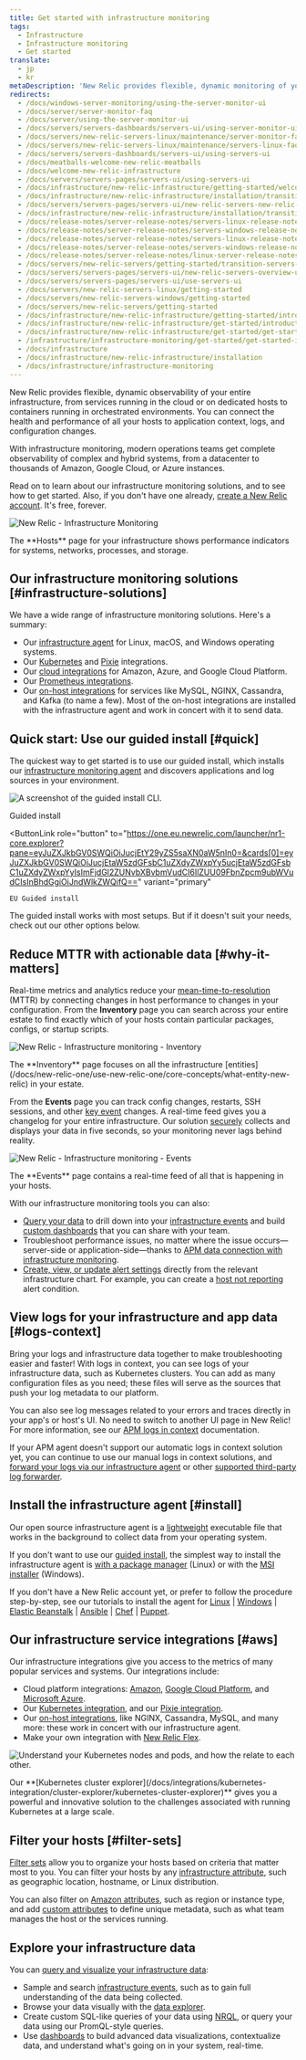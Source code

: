 ```yaml
---
title: Get started with infrastructure monitoring
tags:
  - Infrastructure
  - Infrastructure monitoring
  - Get started
translate:
  - jp
  - kr
metaDescription: 'New Relic provides flexible, dynamic monitoring of your entire infrastructure. Learn about features, installation, and use cases.'
redirects:
  - /docs/windows-server-monitoring/using-the-server-monitor-ui
  - /docs/server/server-monitor-faq
  - /docs/server/using-the-server-monitor-ui
  - /docs/servers/servers-dashboards/servers-ui/using-server-monitor-ui
  - /docs/servers/new-relic-servers-linux/maintenance/server-monitor-faq
  - /docs/servers/new-relic-servers-linux/maintenance/servers-linux-faq
  - /docs/servers/servers-dashboards/servers-ui/using-servers-ui
  - /docs/meatballs-welcome-new-relic-meatballs
  - /docs/welcome-new-relic-infrastructure
  - /docs/servers/servers-pages/servers-ui/using-servers-ui
  - /docs/infrastructure/new-relic-infrastructure/getting-started/welcome-new-relic-infrastructure
  - /docs/infrastructure/new-relic-infrastructure/installation/transition-servers-new-relic-infrastructure-0
  - /docs/servers/servers-pages/servers-ui/new-relic-servers-new-relic-infrastructure
  - /docs/infrastructure/new-relic-infrastructure/installation/transition-servers-new-relic-infrastructure
  - /docs/release-notes/server-release-notes/servers-linux-release-notes
  - /docs/release-notes/server-release-notes/servers-windows-release-notes
  - /docs/release-notes/server-release-notes/servers-linux-release-notes/feed
  - /docs/release-notes/server-release-notes/servers-windows-release-notes/feed
  - /docs/release-notes/server-release-notes/linux-server-release-notes/linux-server-120257
  - /docs/servers/new-relic-servers/getting-started/transition-servers-new-relic-infrastructure
  - /docs/servers/servers-pages/servers-ui/new-relic-servers-overview-ui-page
  - /docs/servers/servers-pages/servers-ui/use-servers-ui
  - /docs/servers/new-relic-servers-linux/getting-started
  - /docs/servers/new-relic-servers-windows/getting-started
  - /docs/servers/new-relic-servers/getting-started
  - /docs/infrastructure/new-relic-infrastructure/getting-started/introduction-new-relic-infrastructure
  - /docs/infrastructure/new-relic-infrastructure/get-started/introduction-new-relic-infrastructure
  - /docs/infrastructure/new-relic-infrastructure/get-started/get-started-infrastructure-monitoring
  - /infrastructure/infrastructure-monitoring/get-started/get-started-infrastructure-monitoring
  - /docs/infrastructure
  - /docs/infrastructure/new-relic-infrastructure/installation
  - /docs/infrastructure/infrastructure-monitoring
---
```















New Relic provides flexible, dynamic observability of your entire infrastructure, from services running in the cloud or on dedicated hosts to containers running in orchestrated environments. You can connect the health and performance of all your hosts to application context, logs, and configuration changes.

With infrastructure monitoring, modern operations teams get complete observability of complex and hybrid systems, from a datacenter to thousands of Amazon, Google Cloud, or Azure instances.

Read on to learn about our infrastructure monitoring solutions, and to see how to get started. Also, if you don't have one already, [create a New Relic account](https://newrelic.com/signup). It's free, forever.

<img
  title="New Relic - Infrastructure Monitoring"
  alt="New Relic - Infrastructure Monitoring"
  src={nroneInfrastructureHosts}
/>

<figcaption>
  The **Hosts** page for your infrastructure shows performance indicators for systems, networks, processes, and storage.
</figcaption>

## Our infrastructure monitoring solutions [#infrastructure-solutions]

We have a wide range of infrastructure monitoring solutions. Here's a summary:

* Our [infrastructure agent](/docs/infrastructure/install-infrastructure-agent/get-started/install-infrastructure-agent) for Linux, macOS, and Windows operating systems.
* Our [Kubernetes](/docs/kubernetes-pixie/kubernetes-integration/installation/kubernetes-integration-install-configure) and [Pixie](/docs/kubernetes-pixie/auto-telemetry-pixie/get-started-auto-telemetry-pixie) integrations.
* Our [cloud integrations](/docs/infrastructure/infrastructure-integrations/get-started/introduction-infrastructure-integrations/#cloud-integrations) for Amazon, Azure, and Google Cloud Platform.
* Our [Prometheus integrations](/docs/infrastructure/prometheus-integrations/get-started/send-prometheus-metric-data-new-relic).
* Our [on-host integrations](/docs/infrastructure/infrastructure-integrations/get-started/introduction-infrastructure-integrations/#on-host-integrations) for services like MySQL, NGINX, Cassandra, and Kafka (to name a few). Most of the on-host integrations are installed with the infrastructure agent and work in concert with it to send data.

## Quick start: Use our guided install [#quick]

The quickest way to get started is to use our guided install, which installs our [infrastructure monitoring agent](/docs/infrastructure/install-infrastructure-agent/get-started/install-infrastructure-agent) and discovers applications and log sources in your environment.

<img
  title="The guided install CLI."
  alt="A screenshot of the guided install CLI."
  src={guidedInstallCli}
/>

<ButtonGroup>
  <ButtonLink
    role="button"
    to="https://one.newrelic.com/launcher/nr1-core.explorer?pane=eyJuZXJkbGV0SWQiOiJucjEtY29yZS5saXN0aW5nIn0=&cards[0]=eyJuZXJkbGV0SWQiOiJucjEtaW5zdGFsbC1uZXdyZWxpYy5ucjEtaW5zdGFsbC1uZXdyZWxpYyIsImFjdGl2ZUNvbXBvbmVudCI6IlZUU09FbnZpcm9ubWVudCIsInBhdGgiOiJndWlkZWQifQ=="
    variant="primary"
  >
    Guided install
  </ButtonLink>

  <ButtonLink
    role="button"
    to="https://one.eu.newrelic.com/launcher/nr1-core.explorer?pane=eyJuZXJkbGV0SWQiOiJucjEtY29yZS5saXN0aW5nIn0=&cards[0]=eyJuZXJkbGV0SWQiOiJucjEtaW5zdGFsbC1uZXdyZWxpYy5ucjEtaW5zdGFsbC1uZXdyZWxpYyIsImFjdGl2ZUNvbXBvbmVudCI6IlZUU09FbnZpcm9ubWVudCIsInBhdGgiOiJndWlkZWQifQ=="
    variant="primary"
  >
    EU Guided install
  </ButtonLink>
</ButtonGroup>

The guided install works with most setups. But if it doesn't suit your needs, check out our other options below.

## Reduce MTTR with actionable data [#why-it-matters]

Real-time metrics and analytics reduce your [mean-time-to-resolution](https://newrelic.com/devops/how-to-reduce-mttr) (MTTR) by connecting changes in host performance to changes in your configuration. From the **Inventory** page you can search across your entire estate to find exactly which of your hosts contain particular packages, configs, or startup scripts.

<img
  title="New Relic - Infrastructure monitoring - Inventory"
  alt="New Relic - Infrastructure monitoring - Inventory"
  src={nroneInfrastructureInventory}
/>

<figcaption>
  The **Inventory** page focuses on all the infrastructure [entities](/docs/new-relic-one/use-new-relic-one/core-concepts/what-entity-new-relic) in your estate.
</figcaption>

From the **Events** page you can track config changes, restarts, SSH sessions, and other [key event](/docs/infrastructure-events-page#types) changes. A real-time feed gives you a changelog for your entire infrastructure. Our solution [securely](/docs/infrastructure/new-relic-infrastructure/getting-started/infrastructure-security) collects and displays your data in five seconds, so your monitoring never lags behind reality.

<img
  title="New Relic - Infrastructure monitoring - Events"
  alt="New Relic - Infrastructure monitoring - Events"
  src={nroneInfrastructureEvents}
/>

<figcaption>
  The **Events** page contains a real-time feed of all that is happening in your hosts.
</figcaption>

With our infrastructure monitoring tools you can also:

* [Query your data](/docs/using-new-relic/data/understand-data/query-new-relic-data) to drill down into your [infrastructure events](/docs/default-infrastructure-events-attributes) and build [custom dashboards](/docs/dashboards/new-relic-one-dashboards/get-started/introduction-new-relic-one-dashboards) that you can share with your team.
* Troubleshoot performance issues, no matter where the issue occurs—server-side or application-side—thanks to [APM data connection with infrastructure monitoring](/docs/infrastructure/new-relic-infrastructure/data-instrumentation/new-relic-apm-data-infrastructure).
* [Create, view, or update alert settings](/docs/add-edit-or-view-host-alert-information) directly from the relevant infrastructure chart. For example, you can create a [host not reporting](/docs/infrastructure/new-relic-infrastructure/configuration/create-infrastructure-host-not-reporting-condition) alert condition.

## View logs for your infrastructure and app data [#logs-context]

Bring your logs and infrastructure data together to make troubleshooting easier and faster! With logs in context, you can see logs of your infrastructure data, such as Kubernetes clusters. You can add as many configuration files as you need; these files will serve as the sources that push your log metadata to our platform.

You can also see log messages related to your errors and traces directly in your app's or host's UI. No need to switch to another UI page in New Relic! For more information, see our [APM logs in context](/docs/apm/new-relic-apm/getting-started/get-started-logs-context) documentation.

If your APM agent doesn't support our automatic logs in context solution yet, you can continue to use our manual logs in context solutions, and [forward your logs via our infrastructure agent](/docs/logs/forward-logs/forward-your-logs-using-infrastructure-agent/) or other [supported third-party log forwarder](/docs/logs/forward-logs/enable-log-management-new-relic).

## Install the infrastructure agent [#install]

Our open source infrastructure agent is a [lightweight](/docs/infrastructure/new-relic-infrastructure/getting-started/agent-performance-overhead) executable file that works in the background to collect data from your operating system.

If you don't want to use our [guided install](#quick), the simplest way to install the infrastructure agent is [with a package manager](/docs/infrastructure/install-configure-manage-infrastructure/linux-installation/install-infrastructure-linux-using-package-manager) (Linux) or with the [MSI installer](/docs/infrastructure/install-configure-manage-infrastructure/windows-installation/install-infrastructure-windows-server-using-msi-installer) (Windows).

If you don't have a New Relic account yet, or prefer to follow the procedure step-by-step, see our tutorials to install the agent for [Linux](/docs/infrastructure/install-configure-manage-infrastructure/linux-installation/install-infrastructure-linux-using-package-manager) \| [Windows](/docs/infrastructure/new-relic-infrastructure/installation/install-infrastructure-windows-server) \| [Elastic Beanstalk](/docs/infrastructure/new-relic-infrastructure/installation/install-infrastructure-agent-aws-elastic-beanstalk) \| [Ansible](/docs/infrastructure/new-relic-infrastructure/config-management-tools/configure-new-relic-infrastructure-using-ansible) \| [Chef](/docs/infrastructure/new-relic-infrastructure/config-management-tools/configure-new-relic-infrastructure-using-chef) \| [Puppet](/docs/infrastructure/new-relic-infrastructure/config-management-tools/configure-new-relic-infrastructure-puppet).

## Our infrastructure service integrations [#aws]

Our infrastructure integrations give you access to the metrics of many popular services and systems. Our integrations include:

* Cloud platform integrations: [Amazon](/docs/infrastructure/amazon-integrations/aws-integrations-list), [Google Cloud Platform](/docs/integrations/google-cloud-platform-integrations), and [Microsoft Azure](/docs/infrastructure/microsoft-azure-integrations/azure-integrations-list).
* Our [Kubernetes integration](/docs/kubernetes-pixie/kubernetes-integration/installation/kubernetes-integration-install-configure), and our [Pixie integration](/docs/kubernetes-pixie/auto-telemetry-pixie/get-started-auto-telemetry-pixie).
* Our [on-host integrations](/docs/infrastructure/host-integrations/host-integrations-list), like NGINX, Cassandra, MySQL, and many more: these work in concert with our infrastructure agent.
* Make your own integration with [New Relic Flex](/docs/introduction-new-relics-flex-integration).

<img
  title="NR_Cluster_Explorer.png"
  alt="Understand your Kubernetes nodes and pods, and how the relate to each other. "
  src={nrClusterExplorer}
/>

<figcaption>
  Our **[Kubernetes cluster explorer](/docs/integrations/kubernetes-integration/cluster-explorer/kubernetes-cluster-explorer)** gives you a powerful and innovative solution to the challenges associated with running Kubernetes at a large scale.
</figcaption>

## Filter your hosts [#filter-sets]

[Filter sets](/docs/scopes-organize-your-infrastructure) allow you to organize your hosts based on criteria that matter most to you. You can filter your hosts by any [infrastructure attribute](/docs/default-infrastructure-events-attributes), such as geographic location, hostname, or Linux distribution.

You can also filter on [Amazon attributes](/docs/default-infrastructure-events-attributes#aws-ec2-attributes), such as region or instance type, and add [custom attributes](/docs/meatballs-configuring-your-agent#attributes) to define unique metadata, such as what team manages the host or the services running.

## Explore your infrastructure data

You can [query and visualize your infrastructure data](/docs/using-new-relic/data/understand-data/query-new-relic-data):

* Sample and search [infrastructure events](/docs/infrastructure/manage-your-data/data-instrumentation/default-infrastructure-events), such as to gain full understanding of the data being collected.
* Browse your data visually with the [data explorer](/docs/query-your-data/explore-query-data/data-explorer/introduction-data-explorer).
* Create custom SQL-like queries of your data using [NRQL](/docs/insights/nrql-new-relic-query-language/using-nrql/introduction-nrql), or query your data using our PromQL-style queries.
* Use [dashboards](/docs/dashboards/new-relic-one-dashboards/get-started/introduction-new-relic-one-dashboards) to build advanced data visualizations, contextualize data, and understand what's going on in your system, real-time.
